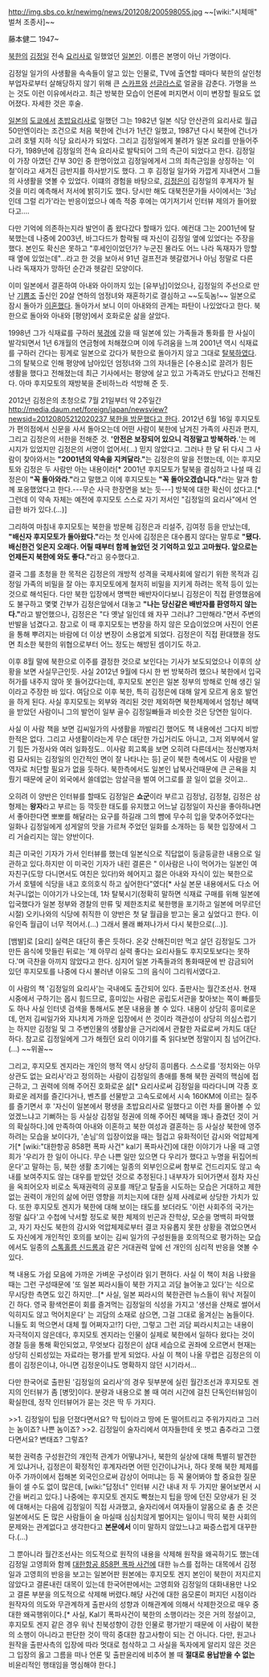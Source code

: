 http://img.sbs.co.kr/newimg/news/201208/200598055.jpg
~~[wiki:"시체매" 벌쳐 조종사]~~

藤本健二 1947~

[[북한]]의 [[김정일]] 전속 [[요리사]]로 일했었던 [[일본인]]. 이름은 본명이 아닌 가명이다.

김정일 일가의 사생활을 속속들이 알고 있는 인물로, TV에 출연할 때마다 북한의 살인청부업자로부터 살해당하지 않기 위해 큰 [[스카프]]와 [[선글라스]]로 얼굴을 감춘다. 가명을 쓰는 것도 이런 이유에서라고. 최근 방북한 모습이 언론에 퍼지면서 이미 변장할 필요도 없어졌다. 자세한 것은 후술.

[[일본]]의 [[도쿄]]에서 [[초밥]]요리사로 일했던 그는 1982년 일본 식당 안산관의 요리사로 월급 50만엔이라는 조건으로 처음 북한에 건너가 1년간 일했고, 1987년 다시 북한에 건너가 고려 호텔 지하 식당 요리사가 되었다. 그리고 김정일에게 불려가 일본 요리를 만들어주다가, 1989년에 김정일의 전속 요리사로 발탁되어 그의 측근이 되었다고 한다. 김정일이 가장 아꼈던 간부 30인 중 한명이었고 김정일에게서 그의 최측근임을 상징하는 '이철'이라고 새겨진 금반지를 하사받기도 했다. 그 후 김정일 일가와 가깝게 지내면서 그들의 사생활을 엿볼 수 있었다. 이떄의 경험을 바탕으로, [[김정은]]이 김정일의 후계자가 될 것을 미리 예측해서 저서에 밝히기도 했다. 당시만 해도 대북전문가들 사이에서는 '3남인데 그럴 리가'라는 반응이었으나 예측 적중 후에는 여기저기서 인터뷰 제의가 들어왔다고…. 

다만 기억에 의존하는지라 발언이 좀 왔다갔다 할때가 있다. 예컨대 그는 2001년에 탈북했는데 나중에 2003년, 바그다드가 함락될 때 자신이 김정일 옆에 있었다는 주장을 했다. 본인도 확신은 못하고 "후세인이었던가? 누군진 몰라도 어느 나라 독재자가 망할때 옆에 있었는데"...라고 한 것을 보아서 91년 걸프전과 헷갈렸거나 아님 정말로 다른 나라 독재자가 망하던 순간과 헷갈린 모양이다.

이미 일본에서 결혼하여 아내와 아이까지 있는 [유부남]이었으나, 김정일의 주선으로 만난 [[기쁨조]] 출신인 20살 연하의 엄정녀와 재혼하기로 결심하고 ~~도둑놈!~~ 일본으로 잠시 돌아가 [[이혼]]했다. 돌아가서 보니 이미 아내와의 관계는 파탄이 나있었다고 한다. 북한으로 돌아와 아내와 [평양]에서 호화로운 삶을 살았다. 

1998년 그가 식재료를 구하러 [[북경]]에 갔을 때 일본에 있는 가족들과 통화를 한 사실이 발각되면서 1년 6개월의 연금형에 처해졌으며 이에 두려움을 느껴 2001년 역시 식재료를 구하러 간다는 핑계로 일본으로 갔다가 북한으로 돌아가지 않고 그대로 [[탈북]]하였다. 그의 탈북으로 인해 평양에 남아있던 엄정녀와 그의 자녀들은 [수용소]로 끌려가 힘든 생활을 했다고 전해졌는데 최근 기사에서는 평양에 살고 있고 가족과도 만났다고 전해진다. 아마 후지모토의 재방북을 준비하느라 석방해 준 듯.

2012년 김정은의 초청으로 7월 21일부터 약 2주일간 [[http://media.daum.net/foreign/japan/newsview?newsid=20120805212020237 북한을 방문했다고 한다]]. 2012년 6월 16일 후지모토가 편의점에서 신문을 사서 돌아오는데 어떤 사람이 북한에 남겨진 가족의 사진과 편지, 그리고 김정은의 서한을 전해준 것. ''''안전은 보장되어 있으니 걱정말고 방북하라.''''는 메시지가 있었지만 김정은의 서명이 없어서(...) 믿지 않았다고. 그러나 한 달 뒤 다시 그 사람이 찾아와서는 '''"2001년의 약속을 지켜달라."'''는 김정은의 말을 전했는데, 이는 후지모토와 김정은 두 사람만 아는 내용이라[* 2001년 후지모토가 탈북을 결심하고 나설 때 김정은이 '''"꼭 돌아와라."'''라고 말했고 이에 후지모토는 '''"꼭 돌아오겠습니다."'''라는 말과 함께 포옹했었다고 한다.---무슨 사극 한장면을 보는 듯---] 방북에 대한 확신이 섰다고.[* 그런데 이 약속 자체는 예전에 후지모토 스스로 자기 저서인 "김정일의 요리사"에서 언급한 바가 있다.(...)]

그리하여 마침내 후지모토는 북한을 방문해 김정은과 리설주, 김여정 등을 만났는데, '''"배신자 후지모토가 돌아왔다."'''라는 첫 인사에 김정은은 대수롭지 않다는 말투로 '''"됐다. 배신한건 잊은지 오래다. 어릴 때부터 함께 놀았던 것 기억하고 있고 고마웠다. 앞으로는 언제든지 북한에 와도 좋다."'''라고 응수했다고.

결국 그를 초청을 한 목적은 김정은의 개방적 성격을 국제사회에 알리기 위한 목적과 김정일 가족의 비밀을 잘 아는 후지모토에게 철저히 비밀을 지키게 하려는 목적 등이 있는 것으로 해석된다. 다만 북한 입장에서 명백한 배반자이다보니 김정은이 직접 환영했음에도 불구하고 몇몇 간부가 김정은앞에서 대놓고 '''"나는 당신같은 배반자를 환영하지 않는다."'''라고 발언했으나, 김정은은 "다 옛날 일인데 왜 자꾸 그러냐? 그만해라."면서 주변의 반발을 넘겼다고. 참고로 이 때 후지모토는 변장을 하지 않은 모습이었으며 사진이 언론을 통해 뿌려지는 바람에 더 이상 변장이 소용없게 되었다. 김정은이 직접 환대했을 정도면 최소한 북한의 위협으로부터 어느 정도는 해방된 셈이기도 하고.

이후 8월 말에 북한으로 이주를 결정한 것으로 보인다는 기사가 보도되었으나 이후의 상황을 보면 사실무근인듯. 사실 2012년 9월에 다시 한 번 방북하려 했으나 북한에서 입국 허가를 내주지 않아 못 들어갔다는데, 후지모토 본인은 일본 정부의 방해로 인해 생긴 일이라고 주장한 바 있다. 여담으로 이후 북한, 특히 김정은에 대해 알게 모르게 옹호 발언을 하게 된다. 사실 후지모토는 외부와 격리된 것만 제외하면 북한체제에서 엄청난 혜택을 받았던 사람이니 그의 발언이 일부 골수 김정일빠들과 비슷한 것은 당연한 일이다. 

사실 이 사람 책을 보면 김씨일가의 사생활을 까발리긴 했어도 책 내용에선 그다지 비방한적은 없다. 그리고 사생활이라는게 무슨 대단한 가십거리도 아니고, 그저 외부에서 알기 힘든 가정사와 여러 일화정도.. 이사람 회고록을 보면 오히려 다른데서는 정신병자처럼 묘사되는 김정일의 인간적인 면이 잘 나타나는 등] 굳이 북한 측에서도 이 사람을 반역자로 처단할 필요가 없을 듯하다.  북한측에서도 일본인 납북사건때문에 큰 곤욕을 치뤘기 때문에 굳이 외국에서 쓸데없는 암살극을 벌여 어그로를 끌 일이 없을 것이고..

오히려 이 양반은 인터뷰를 할때도 김정일은 '''쇼군'''이라 부르고 김정남, 김정철, 김정은 삼형제는 '''왕자'''라고 부르는 등 깍듯한 태도를 유지했고 어느날 김정일이 자신을 좋아하냐면서 좋아한다면 뽀뽀를 해달라는 요구를 하길래 그의 뺨에 무수히 입을 맞추어주었다는 일화나 김정일에게 성게알의 맛을 가르쳐 주었던 일화를 소개하는 등 북한 입장에서 그리 거슬리지는 않는 양반이다.

최근 미국인 기자가 가서 인터뷰를 했는데 일본식으로 직답없이 둥글둥글한 내용으로 일관하고 있다.하지만 이 미국인 기자가 내린 결론은 " 이사람은 나이 먹어가는 일본인 여자친구(도망 다니면서도 여친은 있다!)와 헤어지고 젊은 아내와 자식이 있는 북한으로 가서 호텔에 식당을 내고 호의호식 하고 싶어한다"였다[* 사실 본문 내용에서도 다소 어처구니없는 이야기가 나오는데, 1차 탈북시기(정확히 말하면 식재료 구매를 위해 일본에 입국했다가 일본 정부와 경찰의 만류 및 제한조치로 북한행을 포기하고 일본에 머무르던 시절) 오키나와의 식당에 취직한 이 양반은 첫 달 월급을 받고는 울고 싶었다고 한다. 이유인즉 월급이 너무 적어서.(...) 그래서 몰래 빠져나가서 다시 북한으로(...)].

[뱀발]로 [요리] 실력은 대단히 좋은 듯하다. 온갖 산해진미만 먹고 살던 김정일도 그가 만든 음식에 맛들린 뒤로는 '제 아무리 실력 좋다는 요리사들도 후지모토보다는 못하다.'며 극찬을 아끼지 않았다고 한다. 심지어 일본 가족들과의 통화때문에 반 감금되어 있던 후지모토를 나중에 다시 불러낸 이유도 그의 음식이 그리워서였다고.

이 사람의 책 '김정일의 요리사'는 국내에도 출간되어 있다. 출판사는 월간조선사. 현재 시중에서 구하기는 몹시 힘드므로, 흥미있는 사람은 공립도서관을 찾아보는 쪽이 빠를듯도 하나 사실 인터넷 검색을 통해서도 본문 내용을 볼 수 있다. 내용이 상당히 흥미로운데, 먼저 김씨일가와 지나치게 가까운 입장에서 쓴 것이라 객관성이 상당히 의심스럽기는 하지만 김정일 및 그 주변인물의 생활상을 근거리에서 관찰한 자료로써 가치도 대단하다. 참고로 김정일에게 그가 해줬던 요리 이야기를 죽 읽다보면 정말이지 침 넘어간다.(...) ~~위꼴~~

그리고, 후지모토 겐지라는 개인의 행적 역시 상당히 흥미롭다. 스스로를 '정치와는 아무 상관도 없는 요리사'라고 정의하는 사람이 김정일의 총애를 통해 북한 권력의 핵심에 접근하고, 그 권력에 의해 주어진 호화로운 삶[* 요리사로써 김정일을 따라다니며 각종 호화로운 레저를 즐긴다거나, 벤츠를 선물받고 고속도로에서 시속 160KM에 이르는 질주를 즐기면서 후 '자신이 일본에서 평생을 초밥요리사로 일했다고 이런 차를 몰아볼 수 있었겠느냐고 기뻐하는 등 사실상 김정일 정권에 의해 주어진 혜택을 꽤나 즐겼던 것이 거의 확실하다.]에 만족하여 아내와 이혼하고 북한 여성과 결혼하는 등 사실상 북한에 영주하려는 모습을 보이다가, '손님'의 입장이었을 때는 헐겁고 유화적이던 감시와 억압체계가[* [wiki:"대한항공 858편 폭파 사건" kal기 폭파사건]에 대한 이야기가 나올 때 고영희가 '우리가 한 일이 아니다. 무슨 나쁜 일만 있으면 다 우리가 했다고 누명을 뒤집어씌운다'고 말하는 등, 북한 생활 초기에는 일종의 외부인으로써 함부로 건드리지도 않고 속내를 보여주지도 않는 대우를 받았던 것으로 추정된다.] 내부자가 되어가면서 점차 자신을 옥죄어오자 비로소 독재권력의 공포를 깨닫고 탈출을 시도하는 모습은 거대하고 제한없는 권력이 개인의 삶에 어떤 영향을 끼치는지에 대한 실제 사례로써 상당한 가치가 있다. 또한 후지모토 겐지가 북한에 대해 보이는 태도를 보더라도 '이런 사회주의 국가는 정말 싫다'고 수첩에 낙서할 정도로 북한 체제의 빈곤과 잔학상, 모순을 명백히 파악했고, 자기 자신도 북한의 감시와 억압체제로부터 결코 자유롭지 못한 상황을 겪었으면서도 자신에게 개인적인 호의를 보이는 김씨 일가의 구성원들을 호의적으로 평가하는 모습에서도 일종의 [[스톡홀름 신드롬]]과 같은 거대권력 앞에 선 개인의 심리적 반응을 엿볼 수 있다.

책 내용도 가쉽 모음에 가까운 가벼운 구성이라 읽기 편하다. 사실 이 책이 처음 나왔을 때는 그런 구성때문에 '또 일본 찌라시들이 북한 가지고 괴담 늘어놓고 있다'는 식으로 무시당한 측면도 있긴 하지만...[* 사실, 일본 찌라시의 북한관련 뉴스들이 워낙 저질이긴 하다. 영국 황색언론이 회를 즐겨먹는 김정일의 식성을 가지고 '생선을 산채로 썰어서 익히지도 않고 먹어치운다' 는 괴담의 소재로 삼으면, 그걸 그대로 옮겨싣는 놈들이다. 니들도 회 먹으면서 대체 뭘 어쩌자고!?] 다만, 그렇고 그런 괴담 찌라시치고는 내용이 자극적이지 않은데다, 후지모토 겐지라는 인물이 실제로 북한에서 일하다 왔다는 것이 경찰 등을 통해 확인되었고, 무엇보다 김정은이 삼대 세습으로 권좌에 오르면서 현재는 상당히 신뢰성있는 자료라는 평가를 받게 되었다. 사실 이 책이 나올 무렵은 김정은의 이름이 김정은이냐, 아니면 김정운이냐도 명확하지 않던 시기라서...

다만 한국어로 출판된 '김정일의 요리사'의 경우 뒷부분에 실린 월간조선과 후지모토 겐지의 인터뷰가 좀 [병맛]이다. 분량과 내용으로 볼 때 여러 시간에 걸친 단독인터뷰임이 확실한데, 정작 인터뷰어가 묻는 것은 딱 두 가지다.

>>1. 김정일이 팁을 던졌다면서요? 막 팁이라고 땅에 돈 떨어트리고 주워가지라고 그러는 놈이죠? 나쁜 놈이죠?
>>2. 김정일이 술자리에서 여자들한테 옷 벗고 춤추라고 그랬다면서요? 변태죠? 그렇죠?

북한 권력층 구성원간의 개인적 관계가 어떻냐거나, 북한의 실상에 대해 특별히 발견한게 있냐거나, 김정은이 확정적인 후계자라면 어떤 인간이냐거나, 하다 못해 북한 체제를 아주 가까이에서 접해본 외국인으로써 감상이 어떠냐는 등 꼭 물어봐야 할 중요한 질문들이 셀 수도 없이 많은데, [wiki:"답정너" 인터뷰 시간 내내 저 두 가지만 물어보면서 시간을 버리고 있다.] 나중에는 후지모토 겐지도 빡쳤는지 팁을 땅에 던진 모양새가 된 것에 대해서는 다음에 김정일이 직접 사과했고, 술자리에서 여자들이 알몸으로 춤 춘 것은 일본에서도 돈 많은 사람들이 술 마실때 심심치않게 벌어지는 일이니 딱히 북한 사회의 문제와는 관계없다고 생각한다고 '''본문에서''' 이미 말하지 않았느냐고 짜증스럽게 대꾸한다.(...) 

그 뿐아니라 월간조선사는 의도적으로 원작의 내용을 삭제해 원작을 왜곡하기도 했는데 김정일 고영희와 함께 [[대한항공 858편 폭파 사건]]에 대한 뉴스를 접하는 대목에서 김정일과 고영희의 반응을 보고는 일본어판 원본에는  후지모토 겐지 본인이 북한이 저지르지 않았다고 결론내린  대목이 있는데 한국어판에서는  고영희와 김정일의 대화내용만 나오고 결론 부분을 의도적으로 삭제해 버렸다.해당 사건에 대한 음모론이 퍼지던 시점이라 원작자의 의도와 무관계하게  출판사의 성향과 이해관계에 의해서 삭제한것으로 매우 중대한 왜곡행위이다.[* 사실, Kal기 폭파사건이 북한의 소행이라는 것은 거의 정설이고, 후지모토 겐지 같은 경우 워낙 친북성향이 강한 인물로 평가받기 때문에 이 사람이 북한의 소행이 아니라고 판단한 것이 딱히 중대한 참고사항이 되는 건 아니다. 다만, 원고나 원작을 출판사측의 입장에 따라 멋대로 첨삭하고 그 사실을 독자에게 알리지 않은 것은 그 입장의 옳고 그름을 떠나 언론 및 출판윤리에 비추어 볼 때 '''절대로 용납받을 수 없는''' 비윤리적인 행태임을 명심해야 한다.] 
